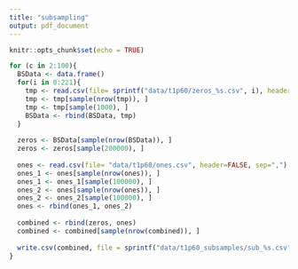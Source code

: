```yaml
---
title: "subsampling"
output: pdf_document
---
```



```r
knitr::opts_chunk$set(echo = TRUE)
```


```r
for (c in 2:100){
  BSData <- data.frame()
  for(i in 0:221){
    tmp <- read.csv(file= sprintf("data/t1p60/zeros_%s.csv", i), header=FALSE, sep=",")
    tmp <- tmp[sample(nrow(tmp)), ] 
    tmp <- tmp[sample(1000), ]
    BSData <- rbind(BSData, tmp)
  }
  
  zeros <- BSData[sample(nrow(BSData)), ]
  zeros <- zeros[sample(200000), ]
  
  ones <- read.csv(file= "data/t1p60/ones.csv", header=FALSE, sep=",")
  ones_1 <- ones[sample(nrow(ones)), ]
  ones_1 <- ones_1[sample(100000), ]
  ones_2 <- ones[sample(nrow(ones)), ]
  ones_2 <- ones_2[sample(100000), ]
  ones <- rbind(ones_1, ones_2)
  
  combined <- rbind(zeros, ones)
  combined <- combined[sample(nrow(combined)), ]
  
  write.csv(combined, file = sprintf("data/t1p60_subsamples/sub_%s.csv", c),row.names=FALSE, col.names = FALSE)
}
```